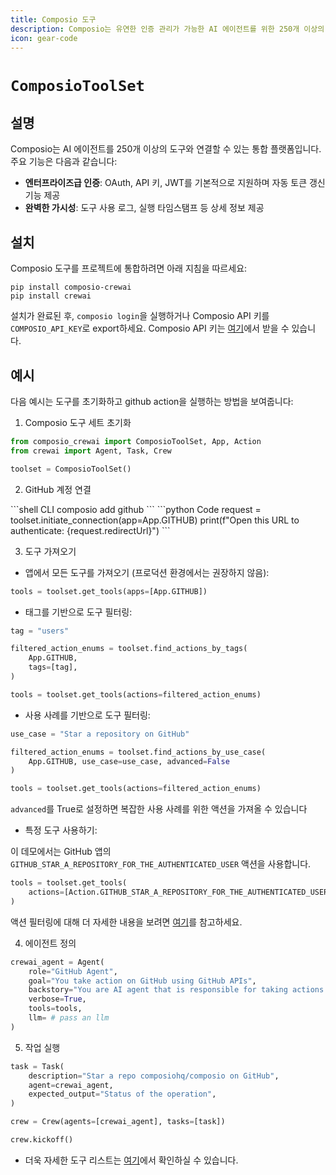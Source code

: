 ```yaml
---
title: Composio 도구
description: Composio는 유연한 인증 관리가 가능한 AI 에이전트를 위한 250개 이상의 프로덕션 준비 도구를 제공합니다.
icon: gear-code
---
```


# `ComposioToolSet`

## 설명
Composio는 AI 에이전트를 250개 이상의 도구와 연결할 수 있는 통합 플랫폼입니다. 주요 기능은 다음과 같습니다:

- **엔터프라이즈급 인증**: OAuth, API 키, JWT를 기본적으로 지원하며 자동 토큰 갱신 기능 제공
- **완벽한 가시성**: 도구 사용 로그, 실행 타임스탬프 등 상세 정보 제공

## 설치

Composio 도구를 프로젝트에 통합하려면 아래 지침을 따르세요:

```shell
pip install composio-crewai
pip install crewai
```

설치가 완료된 후, `composio login`을 실행하거나 Composio API 키를 `COMPOSIO_API_KEY`로 export하세요. Composio API 키는 [여기](https://app.composio.dev)에서 받을 수 있습니다.

## 예시

다음 예시는 도구를 초기화하고 github action을 실행하는 방법을 보여줍니다:

1. Composio 도구 세트 초기화

```python Code
from composio_crewai import ComposioToolSet, App, Action
from crewai import Agent, Task, Crew

toolset = ComposioToolSet()
```

2. GitHub 계정 연결
<CodeGroup>
```shell CLI
composio add github
```
```python Code
request = toolset.initiate_connection(app=App.GITHUB)
print(f"Open this URL to authenticate: {request.redirectUrl}")
```
</CodeGroup>

3. 도구 가져오기

- 앱에서 모든 도구를 가져오기 (프로덕션 환경에서는 권장하지 않음):
```python Code
tools = toolset.get_tools(apps=[App.GITHUB])
```

- 태그를 기반으로 도구 필터링:
```python Code
tag = "users"

filtered_action_enums = toolset.find_actions_by_tags(
    App.GITHUB,
    tags=[tag], 
)

tools = toolset.get_tools(actions=filtered_action_enums)
```

- 사용 사례를 기반으로 도구 필터링:
```python Code
use_case = "Star a repository on GitHub"

filtered_action_enums = toolset.find_actions_by_use_case(
    App.GITHUB, use_case=use_case, advanced=False
)

tools = toolset.get_tools(actions=filtered_action_enums)
```
<Tip>`advanced`를 True로 설정하면 복잡한 사용 사례를 위한 액션을 가져올 수 있습니다</Tip>

- 특정 도구 사용하기:

이 데모에서는 GitHub 앱의 `GITHUB_STAR_A_REPOSITORY_FOR_THE_AUTHENTICATED_USER` 액션을 사용합니다.
```python Code
tools = toolset.get_tools(
    actions=[Action.GITHUB_STAR_A_REPOSITORY_FOR_THE_AUTHENTICATED_USER]
)
```
액션 필터링에 대해 더 자세한 내용을 보려면 [여기](https://docs.composio.dev/patterns/tools/use-tools/use-specific-actions)를 참고하세요.

4. 에이전트 정의

```python Code
crewai_agent = Agent(
    role="GitHub Agent",
    goal="You take action on GitHub using GitHub APIs",
    backstory="You are AI agent that is responsible for taking actions on GitHub on behalf of users using GitHub APIs",
    verbose=True,
    tools=tools,
    llm= # pass an llm
)
```

5. 작업 실행

```python Code
task = Task(
    description="Star a repo composiohq/composio on GitHub",
    agent=crewai_agent,
    expected_output="Status of the operation",
)

crew = Crew(agents=[crewai_agent], tasks=[task])

crew.kickoff()
```

* 더욱 자세한 도구 리스트는 [여기](https://app.composio.dev)에서 확인하실 수 있습니다.